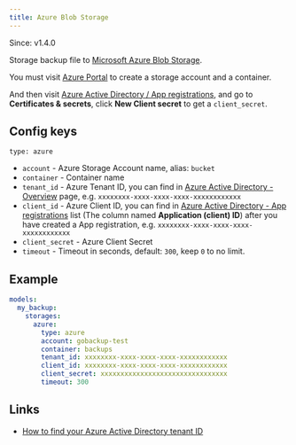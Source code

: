```yaml
---
title: Azure Blob Storage
---
```


<Note>Since: v1.4.0</Note>

Storage backup file to [Microsoft Azure Blob Storage](https://azure.microsoft.com/en-us/services/storage/blobs/).

You must visit [Azure Portal](https://portal.azure.com) to create a storage account and a container.

And then visit [Azure Active Directory / App registrations](https://portal.azure.com/#view/Microsoft_AAD_IAM/ActiveDirectoryMenuBlade/~/RegisteredApps), and go to **Certificates & secrets**, click **New Client secret** to get a `client_secret`.

## Config keys

`type: azure`

- `account` - Azure Storage Account name, alias: `bucket`
- `container` - Container name
- `tenant_id` - Azure Tenant ID, you can find in [Azure Active Directory - Overview](https://portal.azure.com/#view/Microsoft_AAD_IAM/ActiveDirectoryMenuBlade/~/Overview) page, e.g. `xxxxxxxx-xxxx-xxxx-xxxx-xxxxxxxxxxxx`
- `client_id` - Azure Client ID, you can find in [Azure Active Directory - App registrations](https://portal.azure.com/#view/Microsoft_AAD_IAM/ActiveDirectoryMenuBlade/~/RegisteredApps) list (The column named **Application (client) ID**) after you have created a App registration, e.g. `xxxxxxxx-xxxx-xxxx-xxxx-xxxxxxxxxxxx`
- `client_secret` - Azure Client Secret
- `timeout` - Timeout in seconds, default: `300`, keep `0` to no limit.

## Example

```yml
models:
  my_backup:
    storages:
      azure:
        type: azure
        account: gobackup-test
        container: backups
        tenant_id: xxxxxxxx-xxxx-xxxx-xxxx-xxxxxxxxxxxx
        client_id: xxxxxxxx-xxxx-xxxx-xxxx-xxxxxxxxxxxx
        client_secret: xxxxxxxxxxxxxxxxxxxxxxxxxxxxxxxx
        timeout: 300
```

## Links

- [How to find your Azure Active Directory tenant ID](https://learn.microsoft.com/en-us/azure/active-directory/fundamentals/active-directory-how-to-find-tenant)
